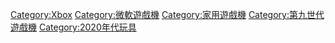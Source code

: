 [[Category:Xbox|Category:Xbox]]
[[Category:微軟遊戲機|Category:微軟遊戲機]]
[[Category:家用遊戲機|Category:家用遊戲機]]
[[Category:第九世代遊戲機|Category:第九世代遊戲機]]
[[Category:2020年代玩具|Category:2020年代玩具]]